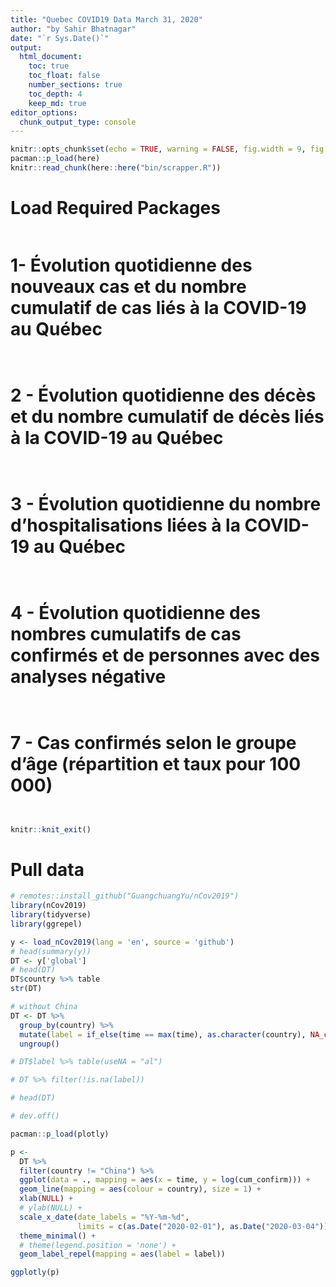 ```yaml
---
title: "Quebec COVID19 Data March 31, 2020"
author: "by Sahir Bhatnagar"
date: "`r Sys.Date()`"
output:
  html_document:
    toc: true
    toc_float: false
    number_sections: true
    toc_depth: 4
    keep_md: true
editor_options: 
  chunk_output_type: console
---
```


```r
knitr::opts_chunk$set(echo = TRUE, warning = FALSE, fig.width = 9, fig.height = 8)
pacman::p_load(here)
knitr::read_chunk(here::here("bin/scrapper.R"))
```


# Load Required Packages {-}

```r
```




# 1- Évolution quotidienne des nouveaux cas et du nombre cumulatif de cas liés à la COVID-19 au Québec {-}

```r
```

```r
```



# 2 - Évolution quotidienne des décès et du nombre cumulatif de décès liés à la COVID-19 au Québec {-}

```r
```

```r
```



# 3 - Évolution quotidienne du nombre d'hospitalisations liées à la COVID-19 au Québec {-}

```r
```

```r
```



# 4 - Évolution quotidienne des nombres cumulatifs de cas confirmés et de personnes avec des analyses négative {-}

```r
```

```r
```



# 7 - Cas confirmés selon le groupe d'âge (répartition et taux pour 100 000) {-}


```r
```

```r
```



```r
knitr::knit_exit()
```


# Pull data

```r
# remotes::install_github("GuangchuangYu/nCov2019")
library(nCov2019)
library(tidyverse)
library(ggrepel)

y <- load_nCov2019(lang = 'en', source = 'github')
# head(summary(y))
DT <- y['global']
# head(DT)
DT$country %>% table
str(DT)

# without China
DT <- DT %>% 
  group_by(country) %>% 
  mutate(label = if_else(time == max(time), as.character(country), NA_character_)) %>% 
  ungroup()

# DT$label %>% table(useNA = "al")

# DT %>% filter(!is.na(label))

# head(DT)

# dev.off()

pacman::p_load(plotly)

p <- 
  DT %>% 
  filter(country != "China") %>% 
  ggplot(data = ., mapping = aes(x = time, y = log(cum_confirm))) + 
  geom_line(mapping = aes(colour = country), size = 1) + 
  xlab(NULL) + 
  # ylab(NULL) + 
  scale_x_date(date_labels = "%Y-%m-%d",
               limits = c(as.Date("2020-02-01"), as.Date("2020-03-04"))) +
  theme_minimal() +   
  # theme(legend.position = 'none') + 
  geom_label_repel(mapping = aes(label = label))
```



```r
ggplotly(p)
```

